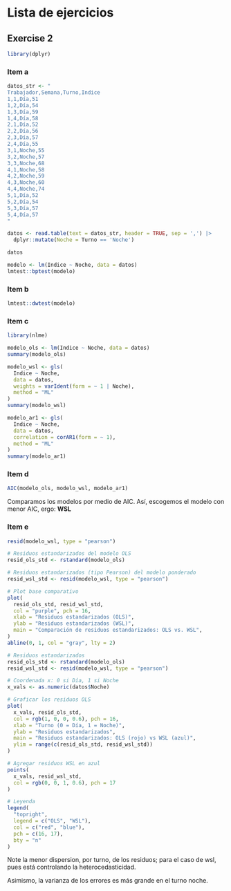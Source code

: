 # Lista de ejercicios {-}

## Exercise 2

```r
library(dplyr)
```

### Item a

```r
datos_str <- "
Trabajador,Semana,Turno,Indice
1,1,Día,51
1,2,Día,54
1,3,Día,59
1,4,Día,58
2,1,Día,52
2,2,Día,56
2,3,Día,57
2,4,Día,55
3,1,Noche,55
3,2,Noche,57
3,3,Noche,68
4,1,Noche,58
4,2,Noche,59
4,3,Noche,60
4,4,Noche,74
5,1,Día,52
5,2,Día,54
5,3,Día,57
5,4,Día,57
"

datos <- read.table(text = datos_str, header = TRUE, sep = ',') |>
  dplyr::mutate(Noche = Turno == 'Noche')

datos

modelo <- lm(Indice ~ Noche, data = datos)
lmtest::bptest(modelo)
```

### Item b

```r
lmtest::dwtest(modelo)
```

### Item c

```r
library(nlme)
```

```r
modelo_ols <- lm(Indice ~ Noche, data = datos)
summary(modelo_ols)
```

```r
modelo_wsl <- gls(
  Indice ~ Noche,
  data = datos,
  weights = varIdent(form = ~ 1 | Noche),
  method = "ML"
)
summary(modelo_wsl)
```

```r
modelo_ar1 <- gls(
  Indice ~ Noche,
  data = datos,
  correlation = corAR1(form = ~ 1),
  method = "ML"
)
summary(modelo_ar1)
```

### Item d

```r
AIC(modelo_ols, modelo_wsl, modelo_ar1)
```

Comparamos los modelos por medio de AIC.
Así, escogemos el modelo con menor AIC, ergo: **WSL**

### Item e


```r
resid(modelo_wsl, type = "pearson")

# Residuos estandarizados del modelo OLS
resid_ols_std <- rstandard(modelo_ols)

# Residuos estandarizados (tipo Pearson) del modelo ponderado
resid_wsl_std <- resid(modelo_wsl, type = "pearson")

# Plot base comparativo
plot(
  resid_ols_std, resid_wsl_std,
  col = "purple", pch = 16,
  xlab = "Residuos estandarizados (OLS)",
  ylab = "Residuos estandarizados (WSL)",
  main = "Comparación de residuos estandarizados: OLS vs. WSL",
)
abline(0, 1, col = "gray", lty = 2)
```

```r
# Residuos estandarizados
resid_ols_std <- rstandard(modelo_ols)
resid_wsl_std <- resid(modelo_wsl, type = "pearson")

# Coordenada x: 0 si Día, 1 si Noche
x_vals <- as.numeric(datos$Noche)

# Graficar los residuos OLS
plot(
  x_vals, resid_ols_std,
  col = rgb(1, 0, 0, 0.6), pch = 16,
  xlab = "Turno (0 = Día, 1 = Noche)",
  ylab = "Residuos estandarizados",
  main = "Residuos estandarizados: OLS (rojo) vs WSL (azul)",
  ylim = range(c(resid_ols_std, resid_wsl_std))
)

# Agregar residuos WSL en azul
points(
  x_vals, resid_wsl_std,
  col = rgb(0, 0, 1, 0.6), pch = 17
)

# Leyenda
legend(
  "topright",
  legend = c("OLS", "WSL"),
  col = c("red", "blue"),
  pch = c(16, 17),
  bty = "n"
)
```

Note la menor dispersion, por turno, de los residuos;
para el caso de wsl, pues está controlando la heterocedasticidad.

Asimismo, la varianza de los errores es más grande en el turno noche.